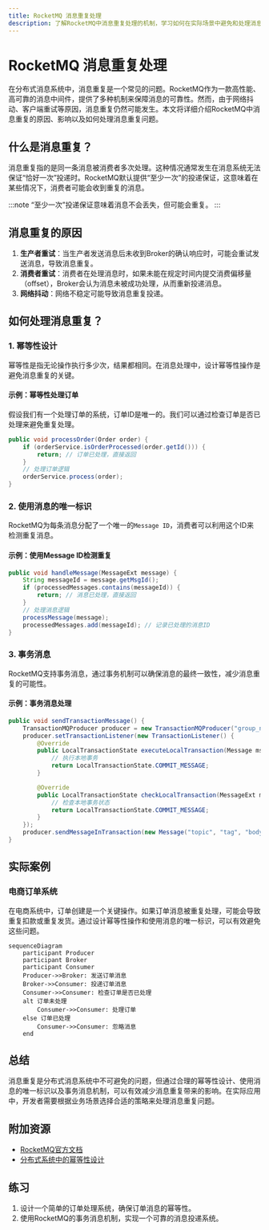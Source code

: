 ```yaml
---
title: RocketMQ 消息重复处理
description: 了解RocketMQ中消息重复处理的机制，学习如何在实际场景中避免和处理消息重复问题。
---
```


# RocketMQ 消息重复处理

在分布式消息系统中，消息重复是一个常见的问题。RocketMQ作为一款高性能、高可靠的消息中间件，提供了多种机制来保障消息的可靠性。然而，由于网络抖动、客户端重试等原因，消息重复仍然可能发生。本文将详细介绍RocketMQ中消息重复的原因、影响以及如何处理消息重复问题。

## 什么是消息重复？

消息重复指的是同一条消息被消费者多次处理。这种情况通常发生在消息系统无法保证“恰好一次”投递时。RocketMQ默认提供“至少一次”的投递保证，这意味着在某些情况下，消费者可能会收到重复的消息。

:::note
“至少一次”投递保证意味着消息不会丢失，但可能会重复。
:::

## 消息重复的原因

1. **生产者重试**：当生产者发送消息后未收到Broker的确认响应时，可能会重试发送消息，导致消息重复。
2. **消费者重试**：消费者在处理消息时，如果未能在规定时间内提交消费偏移量（offset），Broker会认为消息未被成功处理，从而重新投递消息。
3. **网络抖动**：网络不稳定可能导致消息重复投递。

## 如何处理消息重复？

### 1. 幂等性设计

幂等性是指无论操作执行多少次，结果都相同。在消息处理中，设计幂等性操作是避免消息重复的关键。

#### 示例：幂等性处理订单

假设我们有一个处理订单的系统，订单ID是唯一的。我们可以通过检查订单是否已处理来避免重复处理。

```java
public void processOrder(Order order) {
    if (orderService.isOrderProcessed(order.getId())) {
        return; // 订单已处理，直接返回
    }
    // 处理订单逻辑
    orderService.process(order);
}
```

### 2. 使用消息的唯一标识

RocketMQ为每条消息分配了一个唯一的`Message ID`，消费者可以利用这个ID来检测重复消息。

#### 示例：使用Message ID检测重复

```java
public void handleMessage(MessageExt message) {
    String messageId = message.getMsgId();
    if (processedMessages.contains(messageId)) {
        return; // 消息已处理，直接返回
    }
    // 处理消息逻辑
    processMessage(message);
    processedMessages.add(messageId); // 记录已处理的消息ID
}
```

### 3. 事务消息

RocketMQ支持事务消息，通过事务机制可以确保消息的最终一致性，减少消息重复的可能性。

#### 示例：事务消息处理

```java
public void sendTransactionMessage() {
    TransactionMQProducer producer = new TransactionMQProducer("group_name");
    producer.setTransactionListener(new TransactionListener() {
        @Override
        public LocalTransactionState executeLocalTransaction(Message msg, Object arg) {
            // 执行本地事务
            return LocalTransactionState.COMMIT_MESSAGE;
        }

        @Override
        public LocalTransactionState checkLocalTransaction(MessageExt msg) {
            // 检查本地事务状态
            return LocalTransactionState.COMMIT_MESSAGE;
        }
    });
    producer.sendMessageInTransaction(new Message("topic", "tag", "body".getBytes()), null);
}
```

## 实际案例

### 电商订单系统

在电商系统中，订单创建是一个关键操作。如果订单消息被重复处理，可能会导致重复扣款或重复发货。通过设计幂等性操作和使用消息的唯一标识，可以有效避免这些问题。

```mermaid
sequenceDiagram
    participant Producer
    participant Broker
    participant Consumer
    Producer->>Broker: 发送订单消息
    Broker->>Consumer: 投递订单消息
    Consumer->>Consumer: 检查订单是否已处理
    alt 订单未处理
        Consumer->>Consumer: 处理订单
    else 订单已处理
        Consumer->>Consumer: 忽略消息
    end
```

## 总结

消息重复是分布式消息系统中不可避免的问题，但通过合理的幂等性设计、使用消息的唯一标识以及事务消息机制，可以有效减少消息重复带来的影响。在实际应用中，开发者需要根据业务场景选择合适的策略来处理消息重复问题。

## 附加资源

- [RocketMQ官方文档](https://rocketmq.apache.org/docs/)
- [分布式系统中的幂等性设计](https://en.wikipedia.org/wiki/Idempotence)

## 练习

1. 设计一个简单的订单处理系统，确保订单消息的幂等性。
2. 使用RocketMQ的事务消息机制，实现一个可靠的消息投递系统。
